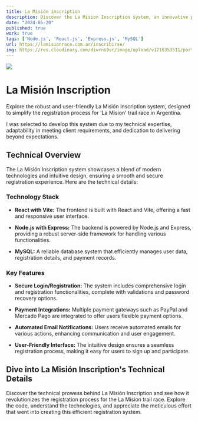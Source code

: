```yaml
---
title: La Misión inscription
description: Discover the La Mision Inscription system, an innovative platform designed to streamline the registration process for the La Mision trail race in Argentina.
date: "2024-05-20"
published: true
work: true
tags: ['Node.js', 'React.js', 'Express.js', 'MySQL']
url: https://lamisionrace.com.ar/inscribirse/
img: https://res.cloudinary.com/diwrns9sr/image/upload/v1716353511/portafolio/srhuwcpqqianaobr6cfq.png
---
```


[![](https://res.cloudinary.com/diwrns9sr/image/upload/v1716353511/portafolio/srhuwcpqqianaobr6cfq.png)](https://lamisionrace.com.ar/inscribirse/)

# La Misión Inscription

Explore the robust and user-friendly La Misión Inscription system, designed to simplify the registration process for 'La Mision' trail race in Argentina.

I was selected to develop this system due to my technical expertise, adaptability in meeting client requirements, and dedication to delivering beyond expectations.

## Technical Overview

The La Misión Inscription system showcases a blend of modern technologies and intuitive design, ensuring a smooth and secure registration experience. Here are the technical details:

### Technology Stack

- **React with Vite:** The frontend is built with React and Vite, offering a fast and responsive user interface.

- **Node.js with Express:** The backend is powered by Node.js and Express, providing a robust server-side framework for handling various functionalities.

- **MySQL:** A reliable database system that efficiently manages user data, registration details, and payment records.

### Key Features

- **Secure Login/Registration:** The system includes comprehensive login and registration functionalities, complete with validations and password recovery options.

- **Payment Integrations:** Multiple payment gateways such as PayPal and Mercado Pago are integrated to offer users flexible payment options.

- **Automated Email Notifications:** Users receive automated emails for various actions, enhancing communication and user engagement.

- **User-Friendly Interface:** The intuitive design ensures a seamless registration process, making it easy for users to sign up and participate.

## Dive into La Misión Inscription's Technical Details

Discover the technical prowess behind La Misión Inscription and see how it revolutionizes the registration process for the La Mision trail race. Explore the code, understand the technologies, and appreciate the meticulous effort that went into creating this efficient registration system.